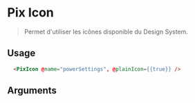 
<Meta of={ComponentStories} />

# Pix Icon

> Permet d'utiliser les icônes disponible du Design System.

<Story of={ComponentStories.icon} height={60} />

## Usage

```html
  <PixIcon @name="powerSettings", @plainIcon={{true}} />
```

## Arguments

<ArgTypes of={ComponentStories} />
